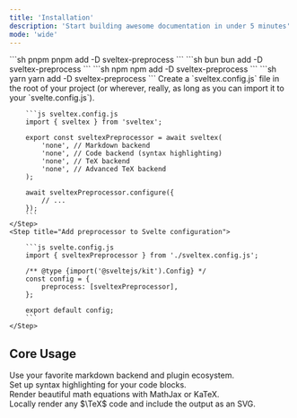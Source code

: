 ```yaml
---
title: 'Installation'
description: 'Start building awesome documentation in under 5 minutes'
mode: 'wide'
---
```


<Steps>
    <Step title="Installation">
    <CodeGroup>
        ```sh pnpm
        pnpm add -D sveltex-preprocess
        ```
        ```sh bun
        bun add -D sveltex-preprocess
        ```
        ```sh npm
        npm add -D sveltex-preprocess
        ```
        ```sh yarn
        yarn add -D sveltex-preprocess
        ```
    </CodeGroup>
    </Step>
    <Step title="Create configuration file">
        Create a `sveltex.config.js` file in the root of your project (or
        wherever, really, as long as you can import it to your
        `svelte.config.js`).

        ```js sveltex.config.js
        import { sveltex } from 'sveltex';

        export const sveltexPreprocessor = await sveltex(
            'none', // Markdown backend
            'none', // Code backend (syntax highlighting)
            'none', // TeX backend
            'none', // Advanced TeX backend
        );

        await sveltexPreprocessor.configure({
            // ...
        });
        ```
    </Step>
    <Step title="Add preprocessor to Svelte configuration">

        ```js svelte.config.js
        import { sveltexPreprocessor } from './sveltex.config.js';

        /** @type {import('@sveltejs/kit').Config} */
        const config = {
            preprocess: [sveltexPreprocessor],
        };

        export default config;
        ```
    </Step>

</Steps>

## Core Usage

<CardGroup>

<Card title="Markdown" icon="markdown" href="/essentials/markdown">
    <div style={{ height: '1rem' }}></div>
    Use your favorite markdown backend and plugin ecosystem.
</Card>

<Card title="Code" icon="rectangle-code" href="/essentials/markdown">
    <div style={{ height: '1rem' }}></div>
    Set up syntax highlighting for your code blocks.
</Card>

<Card title="TeX" icon="square-root-variable" href="/essentials/markdown">
    <div style={{ height: '1rem' }}></div>
    Render beautiful math equations with MathJax or KaTeX.
</Card>

<Card title="Advanced TeX" icon="wave-sine" href="/essentials/markdown">
    <div style={{ height: '1rem' }}></div>
    Locally render any $\TeX$ code and include the output as an SVG.
</Card>

</CardGroup>
